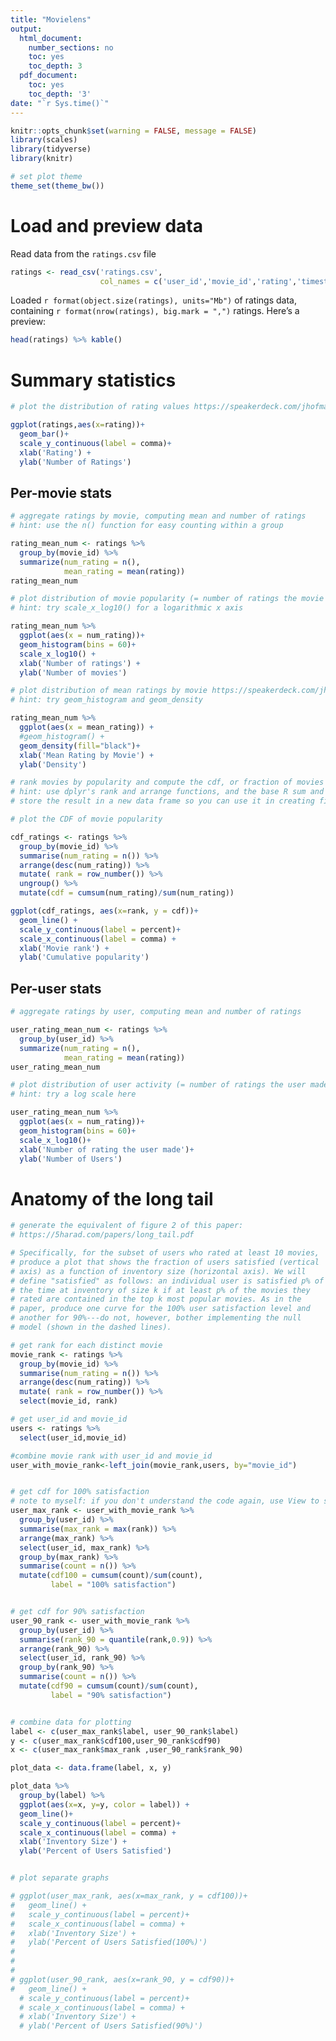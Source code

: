 ```yaml
---
title: "Movielens"
output:
  html_document:
    number_sections: no
    toc: yes
    toc_depth: 3
  pdf_document:
    toc: yes
    toc_depth: '3'
date: "`r Sys.time()`"
---
```


```r
knitr::opts_chunk$set(warning = FALSE, message = FALSE)
library(scales)
library(tidyverse)
library(knitr)

# set plot theme
theme_set(theme_bw())
```

# Load and preview data

Read data from the `ratings.csv` file
```r
ratings <- read_csv('ratings.csv',
                    col_names = c('user_id','movie_id','rating','timestamp'))
```

Loaded `r format(object.size(ratings), units="Mb")` of ratings data, containing `r format(nrow(ratings), big.mark = ",")` ratings. Here's a preview:
```r
head(ratings) %>% kable()
```

# Summary statistics

```r
# plot the distribution of rating values https://speakerdeck.com/jhofman/modeling-social-data-lecture-2-introduction-to-counting?slide=26

ggplot(ratings,aes(x=rating))+
  geom_bar()+
  scale_y_continuous(label = comma)+
  xlab('Rating') +
  ylab('Number of Ratings')

```

## Per-movie stats

```r
# aggregate ratings by movie, computing mean and number of ratings
# hint: use the n() function for easy counting within a group

rating_mean_num <- ratings %>% 
  group_by(movie_id) %>% 
  summarize(num_rating = n(),
            mean_rating = mean(rating))
rating_mean_num

```

```r
# plot distribution of movie popularity (= number of ratings the movie received)
# hint: try scale_x_log10() for a logarithmic x axis

rating_mean_num %>% 
  ggplot(aes(x = num_rating))+
  geom_histogram(bins = 60)+
  scale_x_log10() +
  xlab('Number of ratings') +
  ylab('Number of movies')

```

```r
# plot distribution of mean ratings by movie https://speakerdeck.com/jhofman/modeling-social-data-lecture-2-introduction-to-counting?slide=28
# hint: try geom_histogram and geom_density

rating_mean_num %>% 
  ggplot(aes(x = mean_rating)) +
  #geom_histogram() +
  geom_density(fill="black")+
  xlab('Mean Rating by Movie') +
  ylab('Density')

```

```r
# rank movies by popularity and compute the cdf, or fraction of movies covered by the top-k moves https://speakerdeck.com/jhofman/modeling-social-data-lecture-2-introduction-to-counting?slide=30
# hint: use dplyr's rank and arrange functions, and the base R sum and cumsum functions
# store the result in a new data frame so you can use it in creating figure 2 from the paper below

# plot the CDF of movie popularity

cdf_ratings <- ratings %>%
  group_by(movie_id) %>% 
  summarise(num_rating = n()) %>% 
  arrange(desc(num_rating)) %>% 
  mutate( rank = row_number()) %>% 
  ungroup() %>% 
  mutate(cdf = cumsum(num_rating)/sum(num_rating))

ggplot(cdf_ratings, aes(x=rank, y = cdf))+
  geom_line() +
  scale_y_continuous(label = percent)+
  scale_x_continuous(label = comma) +
  xlab('Movie rank') +
  ylab('Cumulative popularity')

```


## Per-user stats

```r
# aggregate ratings by user, computing mean and number of ratings

user_rating_mean_num <- ratings %>% 
  group_by(user_id) %>% 
  summarize(num_rating = n(),
            mean_rating = mean(rating))
user_rating_mean_num

```

```r
# plot distribution of user activity (= number of ratings the user made)
# hint: try a log scale here

user_rating_mean_num %>% 
  ggplot(aes(x = num_rating))+
  geom_histogram(bins = 60)+
  scale_x_log10()+
  xlab('Number of rating the user made')+
  ylab('Number of Users')

```

# Anatomy of the long tail

```r
# generate the equivalent of figure 2 of this paper:
# https://5harad.com/papers/long_tail.pdf

# Specifically, for the subset of users who rated at least 10 movies,
# produce a plot that shows the fraction of users satisfied (vertical
# axis) as a function of inventory size (horizontal axis). We will
# define "satisfied" as follows: an individual user is satisfied p% of
# the time at inventory of size k if at least p% of the movies they
# rated are contained in the top k most popular movies. As in the
# paper, produce one curve for the 100% user satisfaction level and
# another for 90%---do not, however, bother implementing the null
# model (shown in the dashed lines).

# get rank for each distinct movie
movie_rank <- ratings %>%
  group_by(movie_id) %>% 
  summarise(num_rating = n()) %>% 
  arrange(desc(num_rating)) %>% 
  mutate( rank = row_number()) %>% 
  select(movie_id, rank)

# get user_id and movie_id
users <- ratings %>% 
  select(user_id,movie_id)

#combine movie rank with user_id and movie_id
user_with_movie_rank<-left_join(movie_rank,users, by="movie_id")


# get cdf for 100% satisfaction 
# note to myself: if you don't understand the code again, use View to see the data at each step
user_max_rank <- user_with_movie_rank %>% 
  group_by(user_id) %>% 
  summarise(max_rank = max(rank)) %>% 
  arrange(max_rank) %>% 
  select(user_id, max_rank) %>% 
  group_by(max_rank) %>% 
  summarise(count = n()) %>% 
  mutate(cdf100 = cumsum(count)/sum(count),
         label = "100% satisfaction")


# get cdf for 90% satisfaction 
user_90_rank <- user_with_movie_rank %>% 
  group_by(user_id) %>% 
  summarise(rank_90 = quantile(rank,0.9)) %>%
  arrange(rank_90) %>%
  select(user_id, rank_90) %>%
  group_by(rank_90) %>%
  summarise(count = n()) %>%
  mutate(cdf90 = cumsum(count)/sum(count),
         label = "90% satisfaction")


# combine data for plotting
label <- c(user_max_rank$label, user_90_rank$label)
y <- c(user_max_rank$cdf100,user_90_rank$cdf90)
x <- c(user_max_rank$max_rank ,user_90_rank$rank_90)

plot_data <- data.frame(label, x, y)

plot_data %>% 
  group_by(label) %>% 
  ggplot(aes(x=x, y=y, color = label)) +
  geom_line()+
  scale_y_continuous(label = percent)+
  scale_x_continuous(label = comma) +
  xlab('Inventory Size') +
  ylab('Percent of Users Satisfied')


# plot separate graphs

# ggplot(user_max_rank, aes(x=max_rank, y = cdf100))+
#   geom_line() +
#   scale_y_continuous(label = percent)+
#   scale_x_continuous(label = comma) +
#   xlab('Inventory Size') +
#   ylab('Percent of Users Satisfied(100%)')
# 
# 
# 
# ggplot(user_90_rank, aes(x=rank_90, y = cdf90))+
#   geom_line() +
  # scale_y_continuous(label = percent)+
  # scale_x_continuous(label = comma) +
  # xlab('Inventory Size') +
  # ylab('Percent of Users Satisfied(90%)')

```
